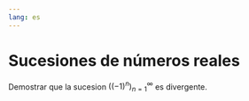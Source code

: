 ```yaml
---
lang: es
---
```

<!-- LTeX: language = es-ES -->

# Sucesiones de números reales

:::{#exr-sucesion-divergente}
Demostrar que la sucesion $((-1)^n)_{n=1}^\infty$ es divergente.
:::

